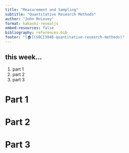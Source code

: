 ```yaml
---
title: "Measurement and Sampling"
subtitle: "Quantitative Research Methods"
author: "John McLevey"
format: kakashi-revealjs
embed-resources: false
bibliography: references.bib
footer: "[🏠](SOCI3040-quantitative-research-methods)"
---
```


## this week...

1. part 1
2. part 2
3. part 3

# Part 1

# Part 2

# Part 3
